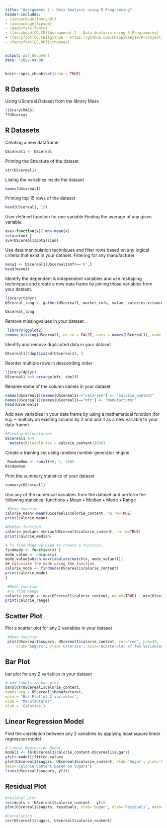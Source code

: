 ```yaml
---
title: "Assignment 2 – Data Analysis using R Programming"
header-includes:
- \usepackage{fancyhdr}
- \usepackage{lipsum}
- \pagestyle{fancy}
- \fancyhead[CO,CE]{Assignment 2 – Data Analysis using R Programming}
- \fancyfoot[CO,CE]{github - https://github.com/Chippybaby19/R-project}
- \fancyfoot[LE,RO]{\thepage}


output: pdf_document
date: '2022-04-08'
---
```


```r
knitr::opts_chunk$set(echo = TRUE)
```

## R Datasets
Using UScereal Dataset from the library Mass

```r
library(MASS)
??UScereal
```
## R Datasets
Creating a new dataframe

```r
UScereal1 <- UScereal
```

Printing the Structure of the dataset
```r
str(UScereal1)
```

Listing the variables inside the dataset
```r
names(UScereal1)
```

Printing top 15 rows of the dataset
```r
head(UScereal1, 15)
```

User defined function for one variable Finding the average of any given variable
```r
ave<-function(x){ mn<-mean(x)
return(mn) }
ave(UScereal1$potassium)
```

Use data manipulation techniques and filter rows based on any logical criteria that exist in your dataset. Filtering for any manufacturer
```r
manu1 <- UScereal1[UScereal1$mfr=='K',]
head(manu1)
```

Identify the dependent & independent variables and use reshaping techniques and create a new data frame by joining those variables from your dataset.
```r
library(tidyr)
UScereal_long <- gather(UScereal1, market_info, value, calories:vitamins, factor_key=TRUE)
```

```r
UScereal_long
```

Remove missingvalues in your dataset.
```r
 library(ggplot2)
remove_missing(UScereal1, na.rm = FALSE, vars = names(UScereal1), name = "", finite = FALSE)
```

Identify and remove duplicated data in your dataset
```r
UScereal1[!duplicated(UScereal1), ]
```

Reorder multiple rows in descending order
```r
library(dplyr)
UScereal1 %>% arrange(mfr, shelf)
```

Rename some of the column names in your dataset
```r
names(UScereal1)[names(UScereal1)=="calories"] <- "calorie_content"
names(UScereal1)[names(UScereal1)=="mfr"] <- "Manufacturer"
head(UScereal1)
```

Add new variables in your data frame by using a mathematical function (for e.g. – multiply an existing column by 2 and add it as a new variable to your data frame)

```r
#Finding Kilocalories
UScereal1 %>%
  mutate(Kilocalories = calorie_content/1000)
```

Create a training set using random number generator engine.
```r
 RandomNum <- runif(50, 1, 250)
RandomNum
```


Print the summary statistics of your dataset
```r
summary(UScereal1)
```

Use any of the numerical variables from the dataset and perform the following statistical functions • Mean • Median • Mode • Range
```r
 #Mean function
calorie_mean<-mean(UScereal1$calorie_content, na.rm=TRUE)
print(calorie_mean)
```

```r
#Median function
calorie_median<-median(UScereal1$calorie_content, na.rm=TRUE)
print(calorie_median)
```

```r
# To find Mode we need to create a function.
findmode <- function(x) {
mode_value <- unique(x) 
mode_value[which.max(tabulate(match(x, mode_value)))]
## Calculate the mode using the function.
calorie_mode <- findmode(UScereal1$calorie_content)
print(calorie_mode)
}
```

```r
 #Mean function
 #To find Range
calorie_range <- max(UScereal1$calorie_content, na.rm=TRUE) - min(UScereal1$calorie_content, na.rm=TRUE)
print(calorie_range)
```

## Scatter Plot
Plot a scatter plot for any 2 variables in your dataset
```r
 #Mean function
 plot(UScereal1$sugars, UScereal1$calorie_content, col='red', pch=19,
     xlab='Sugars', ylab='Calories', main='Scatterplot of Two Variables')
```

## Bar Plot
bar plot for any 2 variables in your dataset
```r
# Add labels to bar plot
barplot(UScereal1$calorie_content,
names.arg = UScereal1$Manufacturer,
main = "Bar Plot of 2 variables",
xlab = "Manufacturer",
ylab = 'Calories')
```


## Linear Regression Model
Find the correlation between any 2 variables by applying least square linear regression model
```r
# Linear Regression Model
model1 <- lm(UScereal1$calorie_content~UScereal1$sugars)
yfit<-model1$fitted.values
plot(UScereal1$sugars, UScereal1$calorie_content, xlab='Sugar', ylab='Calories', 
main='Calorie Content based on Sugars')
lines(UScereal1$sugars, yfit)
```

## Residual Plot
```r
#residual plot
residuals <- UScereal1$calorie_content - yfit
plot(UScereal1$sugars, residuals, xlab='Sugar', ylab='Residuals', main='Residual Plot')
```

```r
#Correlation
cor(UScereal1$sugars, UScereal1$calorie_content)
```



